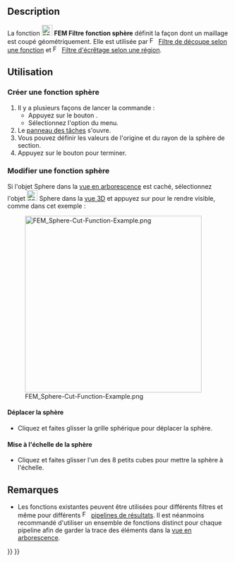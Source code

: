 <languages/>

{{Docnav/fr
|[[FEM_PostCreateFunctionPlane/fr|Filtre fonction plan]]
|[[FEM_PostCreateFunctionCylinder/fr|Filtre fonction cylindre]]
|[[FEM_Workbench/fr|Atelier FEM]]
|IconL=FEM_PostCreateFunctionPlane.svg
|IconR=FEM_PostCreateFunctionCylinder.svg
|IconC=Workbench_FEM.svg
}}

<div class="mw-translate-fuzzy">
{{GuiCommand/fr
|Name=FEM PostCreateFunctionSphere
|Name/fr=FEM Filtre fonction sphère
|MenuLocation=Résultats → Fonctions de filtrage → Sphère
|Workbenches=[[FEM_Workbench/fr|FEM]]
|SeeAlso=[[FEM_tutorial/fr|FEM Tutoriel]]
}}
</div>

==Description==

La fonction [[Image:FEM_PostCreateFunctionSphere.svg|24px]] '''FEM Filtre fonction sphère''' définit la façon dont un maillage est coupé géométriquement. Elle est utilisée par [[Image:FEM_PostFilterCutFunction.svg|16px]] [[FEM_PostFilterCutFunction/fr|Filtre de découpe selon une fonction]] et [[Image:FEM_PostFilterClipRegion.svg|16px]] [[FEM_PostFilterClipRegion/fr|Filtre d'écrêtage selon une région]].

<span id="Usage"></span>
==Utilisation==

<span id="Create_a_sphere_function"></span>
===Créer une fonction sphère===

<div class="mw-translate-fuzzy">
# Il y a plusieurs façons de lancer la commande :
#* Appuyez sur le bouton {{Button|[[Image:FEM_PostCreateFunctionSphere.svg|16px]] [[FEM_PostCreateFunctionSphere/fr|Sphère]]}}.
#* Sélectionnez l'option {{MenuCommand|Résultats → Fonctions de filtrage → [[Image:FEM_PostCreateFunctionSphere.svg|16px]] Sphère}} du menu.
# Le [[Task_panel/fr|panneau des tâches]] s'ouvre.
# Vous pouvez définir les valeurs de l'origine et du rayon de la sphère de section.
# Appuyez sur le bouton {{Button|OK}} pour terminer.
</div>

<span id="Edit_a_sphere_function"></span>
===Modifier une fonction sphère===

Si l'objet Sphere dans la [[Tree_view/fr|vue en arborescence]] est caché, sélectionnez l'objet [[Image:FEM_PostCreateFunctionSphere.svg|24px]] Sphere dans la [[3D_view/fr|vue 3D]] et appuyez sur {{KEY|Espace}} pour le rendre visible, comme dans cet exemple :

[[File:FEM_Sphere-Cut-Function-Example.png|400px]]

<span id="Move_the_sphere"></span>
====Déplacer la sphère ====

* Cliquez et faites glisser la grille sphérique pour déplacer la sphère.

<span id="Scale_the_sphere"></span>
====Mise à l'échelle de la sphère====

* Cliquez et faites glisser l'un des 8 petits cubes pour mettre la sphère à l'échelle.

<span id="Notes"></span>
==Remarques==

* Les fonctions existantes peuvent être utilisées pour différents filtres et même pour différents [[Image:FEM_PostPipelineFromResult.svg|16px]] [[FEM_PostPipelineFromResult/fr|pipelines de résultats]]. Il est néanmoins recommandé d'utiliser un ensemble de fonctions distinct pour chaque pipeline afin de garder la trace des éléments dans la [[Tree_view/fr|vue en arborescence]].


{{Docnav/fr
|[[FEM_PostCreateFunctionPlane/fr|Filtre fonction plan]]
|[[FEM_PostCreateFunctionCylinder/fr|Filtre fonction cylindre]]
|[[FEM_Workbench/fr|Atelier FEM]]
|IconL=FEM_PostCreateFunctionPlane.svg
|IconR=FEM_PostCreateFunctionCylinder.svg
|IconC=Workbench_FEM.svg
}}

{{FEM Tools navi{{#translation:}}}}
{{Userdocnavi{{#translation:}}}}